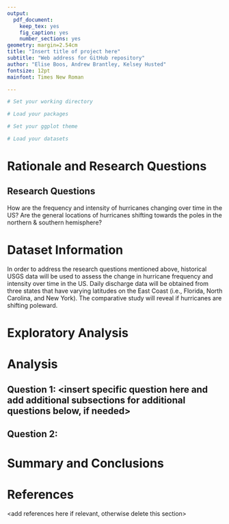 ```yaml
---
output: 
  pdf_document:
    keep_tex: yes
    fig_caption: yes
    number_sections: yes
geometry: margin=2.54cm
title: "Insert title of project here"
subtitle: "Web address for GitHub repository"
author: "Elise Boos, Andrew Brantley, Kelsey Husted"
fontsize: 12pt
mainfont: Times New Roman

---
```


\newpage
\tableofcontents 
\newpage
\listoftables 
\newpage
\listoffigures 
\newpage

```r
# Set your working directory

# Load your packages

# Set your ggplot theme

# Load your datasets

```


# Rationale and Research Questions
## Research Questions
How are the frequency and intensity of hurricanes changing over time in the US? 
Are the general locations of hurricanes shifting towards the poles in the northern & southern hemisphere?

\newpage

# Dataset Information

In order to address the research questions mentioned above, historical USGS data will be used to assess the change in hurricane frequency and intensity over time in the US. Daily discharge data will be obtained from three states that have varying latitudes on the East Coast (i.e., Florida, North Carolina, and New York). The comparative study will reveal if hurricanes are shifting poleward.


\newpage

# Exploratory Analysis 



\newpage

# Analysis



## Question 1: <insert specific question here and add additional subsections for additional questions below, if needed>

## Question 2: 




\newpage

# Summary and Conclusions


\newpage

# References
<add references here if relevant, otherwise delete this section> 
